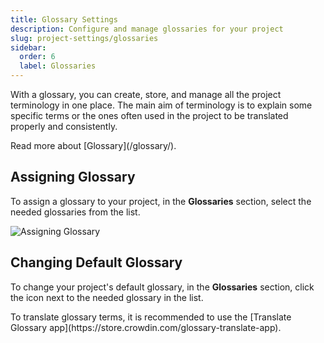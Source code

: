 ```yaml
---
title: Glossary Settings
description: Configure and manage glossaries for your project
slug: project-settings/glossaries
sidebar:
  order: 6
  label: Glossaries
---
```



With a glossary, you can create, store, and manage all the project terminology in one place. The main aim of terminology is to explain some specific terms or the ones often used in the project to be translated properly and consistently.

<ReadMore>
  Read more about [Glossary](/glossary/).
</ReadMore>

## Assigning Glossary

To assign a glossary to your project, in the **Glossaries** section, select the needed glossaries from the list.

<Image src={assigning} alt="Assigning Glossary" />

## Changing Default Glossary

To change your project's default glossary, in the **Glossaries** section, click the <Icon name="mdi:star-outline" class="inline-icon" /> icon next to the needed glossary in the list.

<Aside type="tip">
  To translate glossary terms, it is recommended to use the [Translate Glossary app](https://store.crowdin.com/glossary-translate-app).
</Aside>
